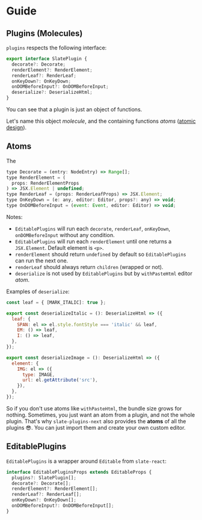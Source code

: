 
<Meta title="Docs/Guide" />

# Guide

## Plugins (Molecules)

`plugins` respects the following interface:

```js
export interface SlatePlugin {
  decorate?: Decorate;
  renderElement?: RenderElement;
  renderLeaf?: RenderLeaf;
  onKeyDown?: OnKeyDown;
  onDOMBeforeInput?: OnDOMBeforeInput;
  deserialize?: DeserializeHtml;
}
```

You can see that a plugin is just an object of functions.

Let's name this object *molecule*, and the containing functions *atoms* ([atomic design](http://atomicdesign.bradfrost.com/chapter-2/)).

## Atoms

The 

```js
type Decorate = (entry: NodeEntry) => Range[];
type RenderElement = (
  props: RenderElementProps
) => JSX.Element | undefined;
type RenderLeaf = (props: RenderLeafProps) => JSX.Element;
type OnKeyDown = (e: any, editor: Editor, props?: any) => void;
type OnDOMBeforeInput = (event: Event, editor: Editor) => void;
```

Notes:

- `EditablePlugins` will run each `decorate`, `renderLeaf`, `onKeyDown`, `onDOMBeforeInput` without any condition.
- `EditablePlugins` will run each `renderElement` until one returns a `JSX.Element`. Default element is `<p>`.
- `renderElement` should return `undefined` by default so `EditablePlugins` can run the next one.
- `renderLeaf` should always return `children` (wrapped or not).
- `deserialize` is not used by `EditablePlugins` but by `withPasteHtml` editor *atom*.

Examples of `deserialize`:

```js
const leaf = { [MARK_ITALIC]: true };

export const deserializeItalic = (): DeserializeHtml => ({
  leaf: {
    SPAN: el => el.style.fontStyle === 'italic' && leaf,
    EM: () => leaf,
    I: () => leaf,
  },
});

export const deserializeImage = (): DeserializeHtml => ({
  element: {
    IMG: el => ({
      type: IMAGE,
      url: el.getAttribute('src'),
    }),
  },
});
```

So if you don't use atoms like `withPasteHtml`, the bundle size grows for nothing.
Sometimes, you just want an atom from a plugin, and not the whole plugin. 
That's why `slate-plugins-next` also provides the **atoms** of all the plugins 😎.
You can just import them and create your own custom editor.


## EditablePlugins

`EditablePlugins` is a wrapper around `Editable` from `slate-react`:

```js
interface EditablePluginsProps extends EditableProps {
  plugins?: SlatePlugin[];
  decorate?: Decorate[];
  renderElement?: RenderElement[];
  renderLeaf?: RenderLeaf[];
  onKeyDown?: OnKeyDown[];
  onDOMBeforeInput?: OnDOMBeforeInput[];
}
```